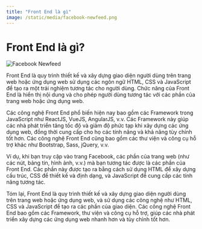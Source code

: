 ```yaml
---
title: "Front End là gì"
image: /static/media/facebook-newfeed.png
---
```


# Front End là gì?

![Facebook Newfeed](/static/media/facebook-newfeed.png)

Front End là quy trình thiết kế và xây dựng giao diện người dùng trên trang web hoặc ứng dụng web sử dụng các ngôn ngữ HTML, CSS và JavaScript để tạo ra một trải nghiệm tương tác cho người dùng. Chức năng của Front End là hiển thị nội dung và cho phép người dùng tương tác với các phần của trang web hoặc ứng dụng web.

Các công nghệ Front End phổ biến hiện nay bao gồm các Framework trong JavaScript như ReactJS, VueJS, AngularJS, v.v. Các Framework này giúp các nhà phát triển tăng tốc độ và giảm độ phức tạp khi xây dựng các ứng dụng web, đồng thời cung cấp cho họ các tính năng và khả năng tùy chỉnh tốt hơn. Các công nghệ Front End cũng bao gồm các thư viện và công cụ hỗ trợ khác như Bootstrap, Sass, jQuery, v.v.

Ví dụ, khi bạn truy cập vào trang Facebook, các phần của trang web (như các nút, bảng tin, hình ảnh, v.v.) mà bạn tương tác được là các phần của Front End. Các phần này được tạo ra bằng cách sử dụng HTML để xây dựng cấu trúc, CSS để thiết kế và định dạng, và JavaScript để cung cấp các tính năng tương tác.

Tóm lại, Front End là quy trình thiết kế và xây dựng giao diện người dùng trên trang web hoặc ứng dụng web, và sử dụng các công nghệ như HTML, CSS và JavaScript để tạo ra các phần của giao diện. Các công nghệ Front End bao gồm các Framework, thư viện và công cụ hỗ trợ, giúp các nhà phát triển xây dựng các ứng dụng web nhanh hơn và tùy chỉnh tốt hơn.
